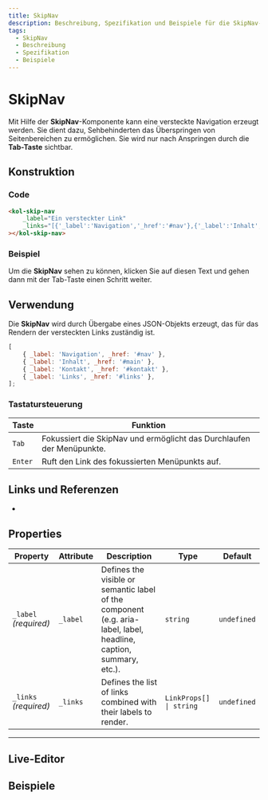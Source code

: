 ```yaml
---
title: SkipNav
description: Beschreibung, Spezifikation und Beispiele für die SkipNav-Komponente.
tags:
  - SkipNav
  - Beschreibung
  - Spezifikation
  - Beispiele
---
```



# SkipNav

Mit Hilfe der **SkipNav**-Komponente kann eine versteckte Navigation erzeugt werden. Sie dient dazu, Sehbehinderten das Überspringen von Seitenbereichen zu ermöglichen. Sie wird nur nach Anspringen durch die **Tab-Taste** sichtbar.

## Konstruktion

### Code

```html
<kol-skip-nav
	_label="Ein versteckter Link"
	_links="[{'_label':'Navigation','_href':'#nav'},{'_label':'Inhalt','_href':'#main'},{'_label':'Kontakt','_href':'#kontakt'},{'_label':'Links','_href':'#links'}]"
></kol-skip-nav>
```

### Beispiel

Um die **SkipNav** sehen zu können, klicken Sie auf diesen Text und gehen dann mit der Tab-Taste einen Schritt weiter.

<kol-skip-nav _label="Ein versteckter Link" _links="[{'_label':'Navigation','_href':'#nav'},{'_label':'Inhalt','_href':'#main'},{'_label':'Kontakt','_href':'#kontakt'},{'_label':'Links','_href':'#links'}]"></kol-skip-nav>

## Verwendung

Die **SkipNav** wird durch Übergabe eines JSON-Objekts erzeugt, das für das Rendern der versteckten Links zuständig ist.

```js
[
	{ _label: 'Navigation', _href: '#nav' },
	{ _label: 'Inhalt', _href: '#main' },
	{ _label: 'Kontakt', _href: '#kontakt' },
	{ _label: 'Links', _href: '#links' },
];
```

<!--### Best practices

### Anwendungsfälle-->

<!-- ## Barrierefreiheit -->

### Tastatursteuerung

| Taste   | Funktion                                                              |
| ------- | --------------------------------------------------------------------- |
| `Tab`   | Fokussiert die SkipNav und ermöglicht das Durchlaufen der Menüpunkte. |
| `Enter` | Ruft den Link des fokussierten Menüpunkts auf.                        |

## Links und Referenzen

- <kol-link _href="https://webaim.org/techniques/skipnav/" _target="_blank"></kol-link>

<!-- Auto Generated Below -->

## Properties

| Property              | Attribute | Description                                                                                                        | Type                    | Default     |
| --------------------- | --------- | ------------------------------------------------------------------------------------------------------------------ | ----------------------- | ----------- |
| `_label` _(required)_ | `_label`  | Defines the visible or semantic label of the component (e.g. aria-label, label, headline, caption, summary, etc.). | `string`                | `undefined` |
| `_links` _(required)_ | `_links`  | Defines the list of links combined with their labels to render.                                                    | `LinkProps[] \| string` | `undefined` |

---

<ExampleLink component="skip-nav" />

## Live-Editor

<LiveEditorCompact component="skip-nav" />

## Beispiele

<Configurator component="skip-nav" sample="basic" />
